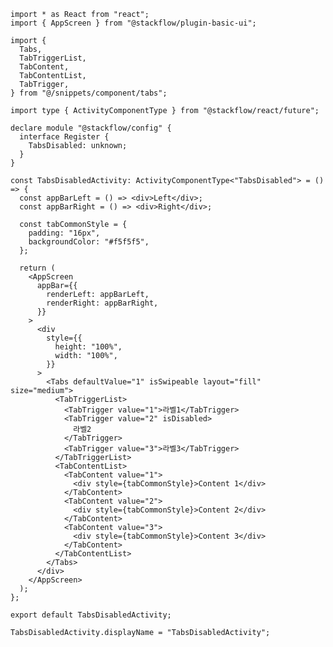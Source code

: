 ```tsx copy
import * as React from "react";
import { AppScreen } from "@stackflow/plugin-basic-ui";

import {
  Tabs,
  TabTriggerList,
  TabContent,
  TabContentList,
  TabTrigger,
} from "@/snippets/component/tabs";

import type { ActivityComponentType } from "@stackflow/react/future";

declare module "@stackflow/config" {
  interface Register {
    TabsDisabled: unknown;
  }
}

const TabsDisabledActivity: ActivityComponentType<"TabsDisabled"> = () => {
  const appBarLeft = () => <div>Left</div>;
  const appBarRight = () => <div>Right</div>;

  const tabCommonStyle = {
    padding: "16px",
    backgroundColor: "#f5f5f5",
  };

  return (
    <AppScreen
      appBar={{
        renderLeft: appBarLeft,
        renderRight: appBarRight,
      }}
    >
      <div
        style={{
          height: "100%",
          width: "100%",
        }}
      >
        <Tabs defaultValue="1" isSwipeable layout="fill" size="medium">
          <TabTriggerList>
            <TabTrigger value="1">라벨1</TabTrigger>
            <TabTrigger value="2" isDisabled>
              라벨2
            </TabTrigger>
            <TabTrigger value="3">라벨3</TabTrigger>
          </TabTriggerList>
          <TabContentList>
            <TabContent value="1">
              <div style={tabCommonStyle}>Content 1</div>
            </TabContent>
            <TabContent value="2">
              <div style={tabCommonStyle}>Content 2</div>
            </TabContent>
            <TabContent value="3">
              <div style={tabCommonStyle}>Content 3</div>
            </TabContent>
          </TabContentList>
        </Tabs>
      </div>
    </AppScreen>
  );
};

export default TabsDisabledActivity;

TabsDisabledActivity.displayName = "TabsDisabledActivity";

```
